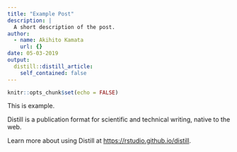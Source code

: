 ```yaml
---
title: "Example Post"
description: |
  A short description of the post.
author:
  - name: Akihito Kamata
    url: {}
date: 05-03-2019
output:
  distill::distill_article:
    self_contained: false
---
```


```r
knitr::opts_chunk$set(echo = FALSE)
```

This is example.

Distill is a publication format for scientific and technical writing, native to the web.

Learn more about using Distill at <https://rstudio.github.io/distill>.

